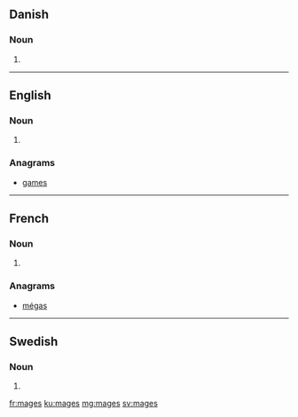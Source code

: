 ==Danish==

===Noun===
{{head|da|noun form|g=c}}

# {{form of|genitive singular indefinite|mage|lang=da}}
----

==English==

===Noun===
{{head|en|plural}}

# {{plural of|mage|lang=en|nocat=1}}

===Anagrams===
* [[games#English|games]]

----

==French==

===Noun===
{{head|fr|plural}}

# {{plural of|mage|lang=fr|nocat=1}}

===Anagrams===
* [[mégas#French|mégas]]

----

==Swedish==

===Noun===
{{head|sv|noun form}}

# {{sv-noun-form-indef-gen|mage}}

[[fr:mages]]
[[ku:mages]]
[[mg:mages]]
[[sv:mages]]